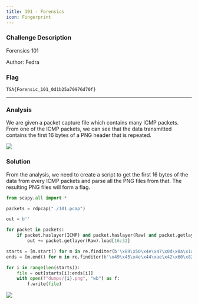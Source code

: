 ```yaml
---
title: 101 - Forensics
icon: Fingerprint
---
```


### Challenge Description

Forensics 101

Author: Fedra

### Flag

`TSA{Forensic_101_0d1b25a70976d70f}`

***

### Analysis

We are given a packet capture file which contains many ICMP packets. From one of the ICMP packets, we can see that the data transmitted contains the first 16 bytes of a PNG header that is repeated.

![](/101_forensics_1.png)

### Solution

From the analysis, we need to create a script to get the first 16 bytes of the data from every ICMP packets and parse all the PNG files from that. The resulting PNG files will form a flag.

```python
from scapy.all import *

packets = rdpcap("./101.pcap")

out = b''

for packet in packets:
    if packet.haslayer(ICMP) and packet.haslayer(Raw) and packet.getlayer(IP).src == "192.168.56.1":
        out += packet.getlayer(Raw).load[16:32]

starts = [m.start() for m in re.finditer(b'\x89\x50\x4e\x47\x0d\x0a\x1a\x0a', out)]
ends = [m.end() for m in re.finditer(b'\x49\x45\x4e\x44\xae\x42\x60\x82', out)]

for i in range(len(starts)):
    file = out[starts[i]:ends[i]]
    with open(f"dumps/{i}.png", "wb") as f:
        f.write(file)
```

![](/101_forensics_2.png)

